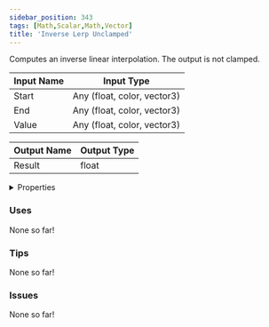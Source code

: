 ```yaml
---
sidebar_position: 343
tags: [Math,Scalar,Math,Vector]
title: 'Inverse Lerp Unclamped'
---
```


Computes an inverse linear interpolation. The output is not clamped.



<IChip uuid="d33e7a63-ec6b-40b2-9f81-ab110457a9f2"/>

| Input Name | Input Type |
|-----------|-----------|
| Start | Any (float, color, vector3) |
| End | Any (float, color, vector3) |
| Value | Any (float, color, vector3) |

| Output Name | Output Type |
|-----------|-----------|
| Result | float |


<details>
  <summary>Properties</summary>
  <div>
    <div>
    <table>
      <thead>
        <tr>
          <th>Is beta required?</th>
          <th>No</th>
        </tr>
        <tr>
          <th>Is this chip a trolling risk?</th>
          <th>No</th>
        </tr>
        <tr>
          <th>Is this chip a role assignment risk?</th>
          <th>No</th>
        </tr>
        <tr>
          <th>Chip UUID</th>
          <th>d33e7a63-ec6b-40b2-9f81-ab110457a9f2</th>
        </tr>
        <tr>
          <th>Room availability</th>
          <th>Available everywhere</th>
        </tr>
      </thead>
    </table>
    </div>
  </div>
</details>

### Uses

None so far!

### Tips

None so far!

### Issues

None so far!